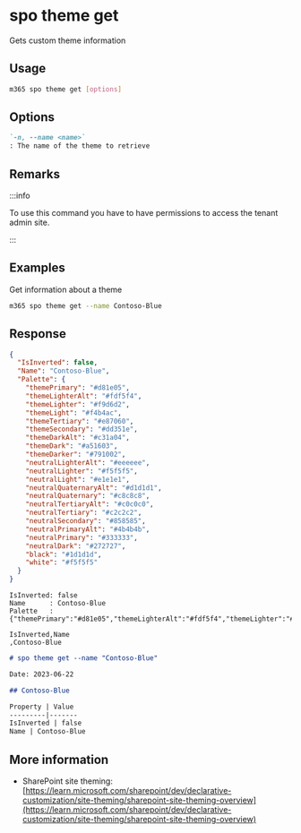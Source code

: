 
# spo theme get

Gets custom theme information

## Usage

```sh
m365 spo theme get [options]
```

## Options

```md definition-list
`-n, --name <name>`
: The name of the theme to retrieve
```

<Global />

## Remarks

:::info

To use this command you have to have permissions to access the tenant admin site.

:::

## Examples

Get information about a theme

```sh
m365 spo theme get --name Contoso-Blue
```

## Response

<Tabs>
  <TabItem value="JSON">

  ```json
  {
    "IsInverted": false,
    "Name": "Contoso-Blue",
    "Palette": {
      "themePrimary": "#d81e05",
      "themeLighterAlt": "#fdf5f4",
      "themeLighter": "#f9d6d2",
      "themeLight": "#f4b4ac",
      "themeTertiary": "#e87060",
      "themeSecondary": "#dd351e",
      "themeDarkAlt": "#c31a04",
      "themeDark": "#a51603",
      "themeDarker": "#791002",
      "neutralLighterAlt": "#eeeeee",
      "neutralLighter": "#f5f5f5",
      "neutralLight": "#e1e1e1",
      "neutralQuaternaryAlt": "#d1d1d1",
      "neutralQuaternary": "#c8c8c8",
      "neutralTertiaryAlt": "#c0c0c0",
      "neutralTertiary": "#c2c2c2",
      "neutralSecondary": "#858585",
      "neutralPrimaryAlt": "#4b4b4b",
      "neutralPrimary": "#333333",
      "neutralDark": "#272727",
      "black": "#1d1d1d",
      "white": "#f5f5f5"
    }
  }
  ```

  </TabItem>
  <TabItem value="Text">

  ```text
  IsInverted: false
  Name      : Contoso-Blue
  Palette   : {"themePrimary":"#d81e05","themeLighterAlt":"#fdf5f4","themeLighter":"#f9d6d2","themeLight":"#f4b4ac","themeTertiary":"#e87060","themeSecondary":"#dd351e","themeDarkAlt":"#c31a04","themeDark":"#a51603","themeDarker":"#791002","neutralLighterAlt":"#eeeeee","neutralLighter":"#f5f5f5","neutralLight":"#e1e1e1","neutralQuaternaryAlt":"#d1d1d1","neutralQuaternary":"#c8c8c8","neutralTertiaryAlt":"#c0c0c0","neutralTertiary":"#c2c2c2","neutralSecondary":"#858585","neutralPrimaryAlt":"#4b4b4b","neutralPrimary":"#333333","neutralDark":"#272727","black":"#1d1d1d","white":"#f5f5f5"}
  ```

  </TabItem>
  <TabItem value="CSV">

  ```csv
  IsInverted,Name
  ,Contoso-Blue
  ```

  </TabItem>
  <TabItem value="Markdown">

  ```md
  # spo theme get --name "Contoso-Blue"

  Date: 2023-06-22

  ## Contoso-Blue

  Property | Value
  ---------|-------
  IsInverted | false
  Name | Contoso-Blue
  ```

  </TabItem>
</Tabs>

## More information

- SharePoint site theming: [https://learn.microsoft.com/sharepoint/dev/declarative-customization/site-theming/sharepoint-site-theming-overview](https://learn.microsoft.com/sharepoint/dev/declarative-customization/site-theming/sharepoint-site-theming-overview)

